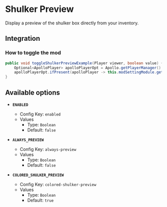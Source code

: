# Shulker Preview

Display a preview of the shulker box directly from your inventory.

## Integration

### How to toggle the mod

```java
public void toggleShulkerPreviewExample(Player viewer, boolean value) {
    Optional<ApolloPlayer> apolloPlayerOpt = Apollo.getPlayerManager().getPlayer(viewer.getUniqueId());
    apolloPlayerOpt.ifPresent(apolloPlayer -> this.modSettingModule.getOptions().set(apolloPlayer, ModShulkerPreview.ENABLED, value));
}
```

## Available options

- __`ENABLED`__
    - Config Key: `enabled`
    - Values
        - Type: `Boolean`
        - Default: `false`

- __`ALWAYS_PREVIEW`__
    - Config Key: `always-preview`
    - Values
        - Type: `Boolean`
        - Default: `false`

- __`COLORED_SHULKER_PREVIEW`__
    - Config Key: `colored-shulker-preview`
    - Values
        - Type: `Boolean`
        - Default: `true`

